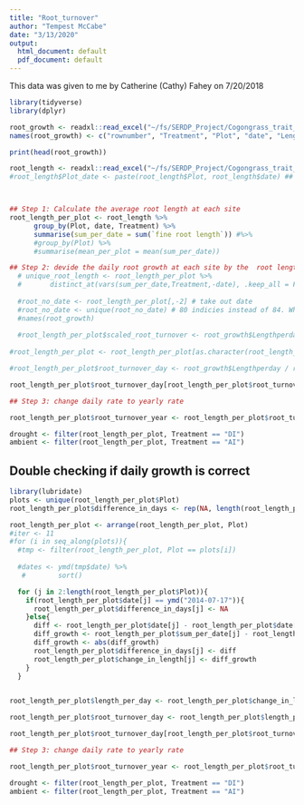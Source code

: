 ```yaml
---
title: "Root_turnover"
author: "Tempest McCabe"
date: "3/13/2020"
output:
  html_document: default
  pdf_document: default
---
```

This data was given to me by Catherine (Cathy) Fahey on 7/20/2018

```r
library(tidyverse)
library(dplyr)

root_growth <- readxl::read_excel("~/fs/SERDP_Project/Cogongrass_trait_sampling/Root_turn_over_and_biomass/rootgrowth.xlsx")
names(root_growth) <- c("rownumber", "Treatment", "Plot", "date", "Lengthperday", "invasion", "drought")

print(head(root_growth))

root_length <- readxl::read_excel("~/fs/SERDP_Project/Cogongrass_trait_sampling/Root_turn_over_and_biomass/rootlength.xlsx")
#root_length$Plot_date <- paste(root_length$Plot, root_length$date) ## Really the grouping variable I want. Cludgey



## Step 1: Calculate the average root length at each site
root_length_per_plot <- root_length %>% 
      group_by(Plot, date, Treatment) %>%
      summarise(sum_per_date = sum(`fine root length`)) #%>% 
      #group_by(Plot) %>%
      #summarise(mean_per_plot = mean(sum_per_date))

## Step 2: devide the daily root growth at each site by the  root length
  # unique_root_length <- root_length_per_plot %>%
  #       distinct_at(vars(sum_per_date,Treatment,-date), .keep_all = FALSE)
  
  #root_no_date <- root_length_per_plot[,-2] # take out date
  #root_no_date <- unique(root_no_date) # 80 indicies instead of 84. Why?
  #names(root_growth)
  
  #root_length_per_plot$scaled_root_turnover <- root_growth$Lengthperday/root_length_per_plot$sum_per_date
  
#root_length_per_plot <- root_length_per_plot[as.character(root_length_per_plot$date) != "2014-07-17",] # root growth does include first measurement

#root_length_per_plot$root_turnover_day <- root_growth$Lengthperday / root_length_per_plot$sum_per_date ## Double check that matching happens 

root_length_per_plot$root_turnover_day[root_length_per_plot$root_turnover_day == Inf] <- 0

## Step 3: change daily rate to yearly rate

root_length_per_plot$root_turnover_year <- root_length_per_plot$root_turnover_day*365

drought <- filter(root_length_per_plot, Treatment == "DI")
ambient <- filter(root_length_per_plot, Treatment == "AI")

```

## Double checking if daily growth is correct


```r
library(lubridate)
plots <- unique(root_length_per_plot$Plot)
root_length_per_plot$difference_in_days <- rep(NA, length(root_length_per_plot$Plot))

root_length_per_plot <- arrange(root_length_per_plot, Plot)
#iter <- 11
#for (i in seq_along(plots)){
  #tmp <- filter(root_length_per_plot, Plot == plots[i])
  
  #dates <- ymd(tmp$date) %>%
   #        sort()

  for (j in 2:length(root_length_per_plot$Plot)){
    if(root_length_per_plot$date[j] == ymd("2014-07-17")){
      root_length_per_plot$difference_in_days[j] <- NA
    }else{
      diff <- root_length_per_plot$date[j] - root_length_per_plot$date[j - 1]
      diff_growth <- root_length_per_plot$sum_per_date[j] - root_length_per_plot$sum_per_date[j - 1]
      diff_growth <- abs(diff_growth)
      root_length_per_plot$difference_in_days[j] <- diff
      root_length_per_plot$change_in_length[j] <- diff_growth
    }
  }
  

root_length_per_plot$length_per_day <- root_length_per_plot$change_in_length / root_length_per_plot$difference_in_days

root_length_per_plot$root_turnover_day <- root_length_per_plot$length_per_day / root_length_per_plot$sum_per_date ## Double check that matching happens 

root_length_per_plot$root_turnover_day[root_length_per_plot$root_turnover_day == Inf] <- 0

## Step 3: change daily rate to yearly rate

root_length_per_plot$root_turnover_year <- root_length_per_plot$root_turnover_day*365

drought <- filter(root_length_per_plot, Treatment == "DI")
ambient <- filter(root_length_per_plot, Treatment == "AI")
```

